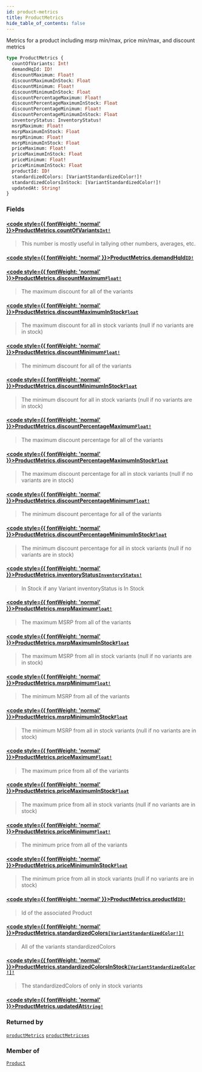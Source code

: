 ```yaml
---
id: product-metrics
title: ProductMetrics
hide_table_of_contents: false
---
```








Metrics for a product including msrp min/max, price min/max, and discount metrics

```graphql
type ProductMetrics {
  countOfVariants: Int!
  demandHqId: ID!
  discountMaximum: Float!
  discountMaximumInStock: Float
  discountMinimum: Float!
  discountMinimumInStock: Float
  discountPercentageMaximum: Float!
  discountPercentageMaximumInStock: Float
  discountPercentageMinimum: Float!
  discountPercentageMinimumInStock: Float
  inventoryStatus: InventoryStatus!
  msrpMaximum: Float!
  msrpMaximumInStock: Float
  msrpMinimum: Float!
  msrpMinimumInStock: Float
  priceMaximum: Float!
  priceMaximumInStock: Float
  priceMinimum: Float!
  priceMinimumInStock: Float
  productId: ID!
  standardizedColors: [VariantStandardizedColor!]!
  standardizedColorsInStock: [VariantStandardizedColor!]!
  updatedAt: String!
}
```


### Fields

#### [<code style={{ fontWeight: 'normal' }}>ProductMetrics.<b>countOfVariants</b></code>](#)<Bullet />[`Int!`](/demand/api/graphql-admin/reference/scalars/int) <Badge class="secondary" text="non-null"/> <Badge class="secondary" text="scalar"/>
> This number is mostly useful in tallying other numbers, averages, etc.
> 

#### [<code style={{ fontWeight: 'normal' }}>ProductMetrics.<b>demandHqId</b></code>](#)<Bullet />[`ID!`](/demand/api/graphql-admin/reference/scalars/id) <Badge class="secondary" text="non-null"/> <Badge class="secondary" text="scalar"/>
> 
> 

#### [<code style={{ fontWeight: 'normal' }}>ProductMetrics.<b>discountMaximum</b></code>](#)<Bullet />[`Float!`](/demand/api/graphql-admin/reference/scalars/float) <Badge class="secondary" text="non-null"/> <Badge class="secondary" text="scalar"/>
> The maximum discount for all of the variants
> 

#### [<code style={{ fontWeight: 'normal' }}>ProductMetrics.<b>discountMaximumInStock</b></code>](#)<Bullet />[`Float`](/demand/api/graphql-admin/reference/scalars/float) <Badge class="secondary" text="scalar"/>
> The maximum discount for all in stock variants (null if no variants are in stock)
> 

#### [<code style={{ fontWeight: 'normal' }}>ProductMetrics.<b>discountMinimum</b></code>](#)<Bullet />[`Float!`](/demand/api/graphql-admin/reference/scalars/float) <Badge class="secondary" text="non-null"/> <Badge class="secondary" text="scalar"/>
> The minimum discount for all of the variants
> 

#### [<code style={{ fontWeight: 'normal' }}>ProductMetrics.<b>discountMinimumInStock</b></code>](#)<Bullet />[`Float`](/demand/api/graphql-admin/reference/scalars/float) <Badge class="secondary" text="scalar"/>
> The minimum discount for all in stock variants (null if no variants are in stock)
> 

#### [<code style={{ fontWeight: 'normal' }}>ProductMetrics.<b>discountPercentageMaximum</b></code>](#)<Bullet />[`Float!`](/demand/api/graphql-admin/reference/scalars/float) <Badge class="secondary" text="non-null"/> <Badge class="secondary" text="scalar"/>
> The maximum discount percentage for all of the variants
> 

#### [<code style={{ fontWeight: 'normal' }}>ProductMetrics.<b>discountPercentageMaximumInStock</b></code>](#)<Bullet />[`Float`](/demand/api/graphql-admin/reference/scalars/float) <Badge class="secondary" text="scalar"/>
> The maximum discount percentage for all in stock variants (null if no variants are in stock)
> 

#### [<code style={{ fontWeight: 'normal' }}>ProductMetrics.<b>discountPercentageMinimum</b></code>](#)<Bullet />[`Float!`](/demand/api/graphql-admin/reference/scalars/float) <Badge class="secondary" text="non-null"/> <Badge class="secondary" text="scalar"/>
> The minimum discount percentage for all of the variants
> 

#### [<code style={{ fontWeight: 'normal' }}>ProductMetrics.<b>discountPercentageMinimumInStock</b></code>](#)<Bullet />[`Float`](/demand/api/graphql-admin/reference/scalars/float) <Badge class="secondary" text="scalar"/>
> The minimum discount percentage for all in stock variants (null if no variants are in stock)
> 

#### [<code style={{ fontWeight: 'normal' }}>ProductMetrics.<b>inventoryStatus</b></code>](#)<Bullet />[`InventoryStatus!`](/demand/api/graphql-admin/reference/enums/inventory-status) <Badge class="secondary" text="non-null"/> <Badge class="secondary" text="enum"/>
> In Stock if any Variant inventoryStatus is In Stock
> 

#### [<code style={{ fontWeight: 'normal' }}>ProductMetrics.<b>msrpMaximum</b></code>](#)<Bullet />[`Float!`](/demand/api/graphql-admin/reference/scalars/float) <Badge class="secondary" text="non-null"/> <Badge class="secondary" text="scalar"/>
> The maximum MSRP from all of the variants
> 

#### [<code style={{ fontWeight: 'normal' }}>ProductMetrics.<b>msrpMaximumInStock</b></code>](#)<Bullet />[`Float`](/demand/api/graphql-admin/reference/scalars/float) <Badge class="secondary" text="scalar"/>
> The maximum MSRP from all in stock variants (null if no variants are in stock)
> 

#### [<code style={{ fontWeight: 'normal' }}>ProductMetrics.<b>msrpMinimum</b></code>](#)<Bullet />[`Float!`](/demand/api/graphql-admin/reference/scalars/float) <Badge class="secondary" text="non-null"/> <Badge class="secondary" text="scalar"/>
> The minimum MSRP from all of the variants
> 

#### [<code style={{ fontWeight: 'normal' }}>ProductMetrics.<b>msrpMinimumInStock</b></code>](#)<Bullet />[`Float`](/demand/api/graphql-admin/reference/scalars/float) <Badge class="secondary" text="scalar"/>
> The minimum MSRP from all in stock variants (null if no variants are in stock)
> 

#### [<code style={{ fontWeight: 'normal' }}>ProductMetrics.<b>priceMaximum</b></code>](#)<Bullet />[`Float!`](/demand/api/graphql-admin/reference/scalars/float) <Badge class="secondary" text="non-null"/> <Badge class="secondary" text="scalar"/>
> The maximum price from all of the variants
> 

#### [<code style={{ fontWeight: 'normal' }}>ProductMetrics.<b>priceMaximumInStock</b></code>](#)<Bullet />[`Float`](/demand/api/graphql-admin/reference/scalars/float) <Badge class="secondary" text="scalar"/>
> The maximum price from all in stock variants (null if no variants are in stock)
> 

#### [<code style={{ fontWeight: 'normal' }}>ProductMetrics.<b>priceMinimum</b></code>](#)<Bullet />[`Float!`](/demand/api/graphql-admin/reference/scalars/float) <Badge class="secondary" text="non-null"/> <Badge class="secondary" text="scalar"/>
> The minimum price from all of the variants
> 

#### [<code style={{ fontWeight: 'normal' }}>ProductMetrics.<b>priceMinimumInStock</b></code>](#)<Bullet />[`Float`](/demand/api/graphql-admin/reference/scalars/float) <Badge class="secondary" text="scalar"/>
> The minimum price from all in stock variants (null if no variants are in stock)
> 

#### [<code style={{ fontWeight: 'normal' }}>ProductMetrics.<b>productId</b></code>](#)<Bullet />[`ID!`](/demand/api/graphql-admin/reference/scalars/id) <Badge class="secondary" text="non-null"/> <Badge class="secondary" text="scalar"/>
> Id of the associated Product
> 

#### [<code style={{ fontWeight: 'normal' }}>ProductMetrics.<b>standardizedColors</b></code>](#)<Bullet />[`[VariantStandardizedColor!]!`](/demand/api/graphql-admin/reference/enums/variant-standardized-color) <Badge class="secondary" text="non-null"/> <Badge class="secondary" text="enum"/>
> All of the variants standardizedColors
> 

#### [<code style={{ fontWeight: 'normal' }}>ProductMetrics.<b>standardizedColorsInStock</b></code>](#)<Bullet />[`[VariantStandardizedColor!]!`](/demand/api/graphql-admin/reference/enums/variant-standardized-color) <Badge class="secondary" text="non-null"/> <Badge class="secondary" text="enum"/>
> The standardizedColors of only in stock variants
> 

#### [<code style={{ fontWeight: 'normal' }}>ProductMetrics.<b>updatedAt</b></code>](#)<Bullet />[`String!`](/demand/api/graphql-admin/reference/scalars/string) <Badge class="secondary" text="non-null"/> <Badge class="secondary" text="scalar"/>
> 
> 



### Returned by

[`productMetrics`](/demand/api/graphql-admin/reference/queries/product-metrics)  <Badge class="secondary" text="query"/><Bullet />[`productMetricses`](/demand/api/graphql-admin/reference/queries/product-metricses)  <Badge class="secondary" text="query"/>

### Member of

[`Product`](/demand/api/graphql-admin/reference/objects/product)  <Badge class="secondary" text="object"/>



